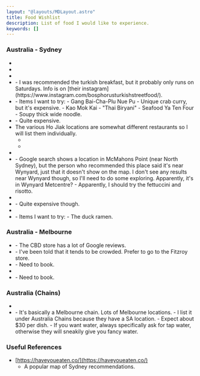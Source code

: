 ```yaml
---
layout: "@layouts/MDLayout.astro"
title: Food Wishlist
description: List of food I would like to experience.
keywords: []
---
```




### Australia - Sydney

- <Ve n="15cenchi" c="Japanese; Cheesecake" l="CBD, Darling Square"/>
- <Ve n="Angel's Filipino Barbeque" c="Filipino; BBQ" l="Blacktown"/>
- <Ve n="Azuki Bakery" c="Japanese; Bread; Cake" l="Newtown"/>
- <Ve n="Bosphorus" c="Turkish" l="Wentworth Point"/>
    - I was recommended the turkish breakfast, but it probably only runs on Saturdays. Info is on [their instagram](https://www.instagram.com/bosphorusturkishstreetfood/).
- <Ve n="Caysorn" c="Southern Thai" l="Haymarket"/>
    - Items I want to try:
        - Gang Bai-Cha-Plu Nue Pu
            - Unique crab curry, but it's expensive.
        - Kao Mok Kai
            - "Thai Biryani"
        - Seafood Ya Ten Four
            - Soupy thick wide noodle.
- <Ve n="Gold Class Daruma" c="Japanese; Sushi; Omakase" l="CBD"/>
    - Quite expensive.
- The various Ho Jiak locations are somewhat different restaurants so I will list them individually.
    - <Ve n="Ho Jiak Haymarket" c="Malaysian" l="Haymarket"/>
    - <Ve n="Ho Jiak Town Hall" c="Malaysian" l="CBD"/>
- <Ve n="Macchiato" c="Italian; Pizza; Coffee" l="CBD"/>
- <Ve n="Piato" c="Italian?" l="Wynyard?"/>
    - Google search shows a location in McMahons Point (near North Sydney), but the person who recommended this place said it's near Wynyard, just that it doesn't show on the map. I don't see any results near Wynyard though, so I'll need to do some exploring. Apparently, it's in Wynyard Metcentre?
    - Apparently, I should try the fettuccini and risotto.
- <Ve n="Ragazzi" c="Italian; Pasta" l="CBD"/>
- <Ve n="Restaurant Hubert" c="French" l="CBD"/>
    - Quite expensive though.
- <Ve n="Toki Italian Inspired" c="Italian" l="CBD, Woolloomooloo"/>
- <Ve n="Torotoro Ramen Bar" c="Japanese, Ramen" l="CBD, Barangaroo"/>
    - Items I want to try:
        - The duck ramen.

### Australia - Melbourne

- <Ve n="Delhi Rocks" c="Indian" l="(various locations)"/>
    - The CBD store has a lot of Google reviews.
- <Ve n="Lune Croissanterie" c="Italian" l="(various locations)"/>
    - I've been told that it tends to be crowded. Prefer to go to the Fitzroy store.
- <Ve n="Stalactites" c="Greek" l="CBD"/>
    - Need to book.
- <Ve n="Udon Yasan" c="Japanese; Udon" l="CBD"/>
- <Ve n="Universal Restaurant" c="Italian" l="Carlton"/>
    - Need to book.

### Australia (Chains)

- <Ve n="Gami Chicken & Beer" c="Korean; Fried Chicken" l="(various locations)"/>
- <Ve n="400 Gradi" c="Italian; Pizza" l="(various locations)"/>
    - It's basically a Melbourne chain. Lots of Melbourne locations.
    - I list it under Australia Chains because they have a SA location.
    - Expect about $30 per dish.
    - If you want water, always specifically ask for tap water, otherwise they will sneakily give you fancy water.

### Useful References

- [https://haveyoueaten.co/](https://haveyoueaten.co/)
    - A popular map of Sydney recommendations.

